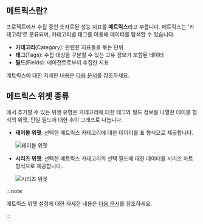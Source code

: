 ## 메트릭스란?

프로젝트에서 수집 중인 숫자로된 성능 지표를 **메트릭스**라고 부릅니다. 메트릭스는 '카테고리'로 분류되며, 카테고리별 태그를 이용해 데이터를 탐색할 수 있습니다.

* **카테고리**(Category): 관련한 지표들을 묶는 단위
* **태그**(Tags): 수집 대상을 구분할 수 있는 고유 정보가 포함된 데이터
* **필드**(Fields): 에이전트로부터 수집한 지표

메트릭스에 대한 자세한 내용은 [다음 문서](metrics-intro)를 참조하세요.

## 메트릭스 위젯 종류

<Cmdname sid="all_metrics" className="uitext" />에서 추가할 수 있는 위젯 유형은 카테고리에 대한 태그와 필드 정보를 나열한 테이블 형식의 위젯, 단일 필드에 대한 추이 그래프로 나눕니다.

* **테이블 위젯**: 선택한 메트릭스 카테고리에 대한 데이터를 표 형식으로 제공합니다.

  ![테이블 위젯](/img/metric-widget-table.png)

* **시리즈 위젯**: 선택한 메트릭스 카테고리의 선택 필드에 대한 데이터를 시리즈 차트 형식으로 제공합니다.

  ![시리즈 위젯](/img/metric-widget-series.png)

:::note

메트릭스 위젯 설정에 대한 자세한 내용은 [다음 문서](flexboard-widget-manage#changedata-metric-widget)를 참조하세요.

:::